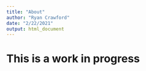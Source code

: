 ```yaml
---
title: "About"
author: "Ryan Crawford"
date: "2/22/2021"
output: html_document
---
```


# This is a work in progress
